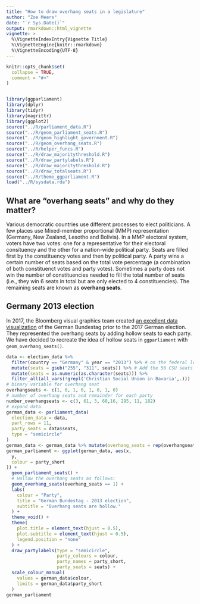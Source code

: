 ```yaml
---
title: "How to draw overhang seats in a legislature"
author: "Zoe Meers"
date: "`r Sys.Date()`"
output: rmarkdown::html_vignette
vignette: >
  %\VignetteIndexEntry{Vignette Title}
  %\VignetteEngine{knitr::rmarkdown}
  %\VignetteEncoding{UTF-8}
---
```


```r
knitr::opts_chunk$set(
  collapse = TRUE,
  comment = "#>"
)


library(ggparliament)
library(dplyr)
library(tidyr)
library(magrittr)
library(ggplot2)
source("../R/parliament_data.R")
source("../R/geom_parliament_seats.R")
source("../R/geom_highlight_government.R")
source("../R/geom_overhang_seats.R")
source("../R/helper_funcs.R")
source("../R/draw_majoritythreshold.R")
source("../R/draw_partylabels.R")
source("../R/draw_majoritythreshold.R")
source("../R/draw_totalseats.R")
source("../R/theme_ggparliament.R")
load("../R/sysdata.rda")

```

## What are "overhang seats" and why do they matter?

Various democratic countries use different processes to elect politicians. A few places use Mixed-member proportional (MMP) representation (Germany, New Zealand, Lesotho and Bolivia). In a MMP electoral system, voters have two votes: one for a representative for their electoral consituency and the other for a nation-wide political party. Seats are filled first by the constituency votes and then by political party. A party wins a certain number of seats based on the total vote percentage (a combination of both constituenct votes and party votes). Sometimes a party does not win the number of constituencies needed to fill the total number of seats (i.e., they win 6 seats in total but are only elected to 4 constituencies). The remaining seats are known as **overhang seats**. 


## Germany 2013 election

In 2017, the Bloomberg visual graphics team created [an excellent data visualization](https://www.bloomberg.com/graphics/2017-how-germany-forms-government/) of the German Bundestag prior to the 2017 German election. They represented the overhang seats by adding hollow seats to each party. We have decided to recreate the idea of hollow seats in `ggparliament` with `geom_overhang_seats()`.

```r
data <- election_data %>%
  filter(country == "Germany" & year == "2013") %>% # on the federal level, CSU is a part of CDU
  mutate(seats = gsub("255", "311", seats)) %>% # Add the 56 CSU seats to CDU
  mutate(seats = as.numeric(as.character(seats))) %>%
  filter_all(all_vars(!grepl('Christian Social Union in Bavaria',.)))
# binary variable for overhang seat
overhangseats <- c(1, 0, 1, 0, 1, 0, 1, 0)
# number of overhang seats and remainder for each party
number_overhangseats <- c(3, 61, 3, 60,16, 295, 11, 182)
# expand data
german_data <- parliament_data(
  election_data = data,
  parl_rows = 11,
  party_seats = data$seats,
  type = "semicircle"
)
german_data <- german_data %>% mutate(overhang_seats = rep(overhangseats, number_overhangseats))
german_parliament <- ggplot(german_data, aes(x,
  y,
  colour = party_short
)) +
  geom_parliament_seats() +
  # Hollow the overhang seats as follows:
  geom_overhang_seats(overhang_seats == 1) +
  labs(
    colour = "Party",
    title = "German Bundestag - 2013 election",
    subtitle = "Overhang seats are hollow."
  ) +
  theme_void() +
  theme(
    plot.title = element_text(hjust = 0.5),
    plot.subtitle = element_text(hjust = 0.5),
    legend.position = "none"
  ) +
  draw_partylabels(type = "semicircle",
                   party_colours = colour,
                   party_names = party_short,
                   party_seats = seats) +
  scale_colour_manual(
    values = german_data$colour,
    limits = german_data$party_short
  )
german_parliament
```




